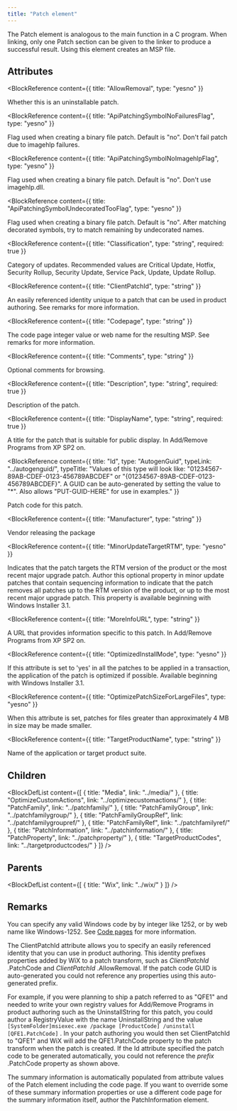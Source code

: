 ```yaml
---
title: "Patch element"
---
```



The Patch element is analogous to the main function in a C program. When linking, only one Patch section
 can be given to the linker to produce a successful result. Using this element creates an MSP file.


## Attributes

<BlockWrapper>

  <BlockReference
    content={{
      title: "AllowRemoval",
      type: "yesno"
    }}
  >
  Whether this is an uninstallable patch.
  </BlockReference>

  <BlockReference
    content={{
      title: "ApiPatchingSymbolNoFailuresFlag",
      type: "yesno"
    }}
  >
  Flag used when creating a binary file patch. Default is "no". Don't fail patch due to imagehlp failures.
  </BlockReference>

  <BlockReference
    content={{
      title: "ApiPatchingSymbolNoImagehlpFlag",
      type: "yesno"
    }}
  >
  Flag used when creating a binary file patch. Default is "no". Don't use imagehlp.dll.
  </BlockReference>

  <BlockReference
    content={{
      title: "ApiPatchingSymbolUndecoratedTooFlag",
      type: "yesno"
    }}
  >
  Flag used when creating a binary file patch. Default is "no". After matching decorated symbols, try to match remaining by undecorated names.
  </BlockReference>

  <BlockReference
    content={{
      title: "Classification",
      type: "string",
      required: true
    }}
  >
  Category of updates. Recommended values are Critical Update, Hotfix, Security Rollup, Security Update, Service Pack, Update, Update Rollup.
  </BlockReference>

  <BlockReference
    content={{
      title: "ClientPatchId",
      type: "string"
    }}
  >
  An easily referenced identity unique to a patch that can be used in product authoring. See remarks for more information.
  </BlockReference>

  <BlockReference
    content={{
      title: "Codepage",
      type: "string"
    }}
  >
  The code page integer value or web name for the resulting MSP. See remarks for more information.
  </BlockReference>

  <BlockReference
    content={{
      title: "Comments",
      type: "string"
    }}
  >
  Optional comments for browsing.
  </BlockReference>

  <BlockReference
    content={{
      title: "Description",
      type: "string",
      required: true
    }}
  >
  Description of the patch.
  </BlockReference>

  <BlockReference
    content={{
      title: "DisplayName",
      type: "string",
      required: true
    }}
  >
  A title for the patch that is suitable for public display. In Add/Remove Programs from XP SP2 on.
  </BlockReference>

  <BlockReference
    content={{
      title: "Id",
      type: "AutogenGuid",
      typeLink: "../autogenguid/",
      typeTitle: "Values of this type will look like: \"01234567-89AB-CDEF-0123-456789ABCDEF\" or \"{01234567-89AB-CDEF-0123-456789ABCDEF}\". A GUID can be auto-generated by setting the value to \"*\". Also allows \"PUT-GUID-HERE\" for use in examples."
    }}
  >
  Patch code for this patch.
  </BlockReference>

  <BlockReference
    content={{
      title: "Manufacturer",
      type: "string"
    }}
  >
  Vendor releasing the package
  </BlockReference>

  <BlockReference
    content={{
      title: "MinorUpdateTargetRTM",
      type: "yesno"
    }}
  >
  Indicates that the patch targets the RTM version of the product or the most recent major
   upgrade patch. Author this optional property in minor update patches that contain sequencing
   information to indicate that the patch removes all patches up to the RTM version of the
   product, or up to the most recent major upgrade patch. This property is available beginning
   with Windows Installer 3.1.
  </BlockReference>

  <BlockReference
    content={{
      title: "MoreInfoURL",
      type: "string"
    }}
  >
  A URL that provides information specific to this patch. In Add/Remove Programs from XP SP2 on.
  </BlockReference>

  <BlockReference
    content={{
      title: "OptimizedInstallMode",
      type: "yesno"
    }}
  >
  If this attribute is set to 'yes' in all the patches to be applied in a transaction, the
   application of the patch is optimized if possible. Available beginning with Windows Installer 3.1.
  </BlockReference>

  <BlockReference
    content={{
      title: "OptimizePatchSizeForLargeFiles",
      type: "yesno"
    }}
  >
  When this attribute is set, patches for files greater than approximately 4 MB in size may be made smaller.
  </BlockReference>

  <BlockReference
    content={{
      title: "TargetProductName",
      type: "string"
    }}
  >
  Name of the application or target product suite.
  </BlockReference>

</BlockWrapper>

## Children

<BlockDefList content={[
    {
      title: "Media",
      link: "../media/"
    },
    {
      title: "OptimizeCustomActions",
      link: "../optimizecustomactions/"
    },
    {
      title: "PatchFamily",
      link: "../patchfamily/"
    },
    {
      title: "PatchFamilyGroup",
      link: "../patchfamilygroup/"
    },
    {
      title: "PatchFamilyGroupRef",
      link: "../patchfamilygroupref/"
    },
    {
      title: "PatchFamilyRef",
      link: "../patchfamilyref/"
    },
    {
      title: "PatchInformation",
      link: "../patchinformation/"
    },
    {
      title: "PatchProperty",
      link: "../patchproperty/"
    },
    {
      title: "TargetProductCodes",
      link: "../targetproductcodes/"
    }
  ]}
/>

## Parents

<BlockDefList content={[
    {
      title: "Wix",
      link: "../wix/"
    }
  ]}
/>

## Remarks

You can specify any valid Windows code by by integer like 1252, or by web name like Windows-1252. See [Code pages](../../tools/codepage.md) for more information.

The ClientPatchId attribute allows you to specify an easily referenced identity that you can use in product authoring. This identity prefixes properties added by WiX to a patch transform, such as _ClientPatchId_ .PatchCode and _ClientPatchId_ .AllowRemoval. If the patch code GUID is auto-generated you could not reference any properties using this auto-generated prefix.

For example, if you were planning to ship a patch referred to as "QFE1" and needed to write your own registry values for Add/Remove Programs in product authoring such as the UninstallString for this patch, you could author a RegistryValue with the name UninstallString and the value `[SystemFolder]msiexec.exe /package [ProductCode] /uninstall [QFE1.PatchCode]` . In your patch authoring you would then set ClientPatchId to "QFE1" and WiX will add the QFE1.PatchCode property to the patch transform when the patch is created. If the Id attribute specified the patch code to be generated automatically, you could not reference the _prefix_ .PatchCode property as shown above.

The summary information is automatically populated from attribute values of the Patch element including the code page. If you want to override some of these summary information properties or use a different code page for the summary information itself, author the PatchInformation element.

